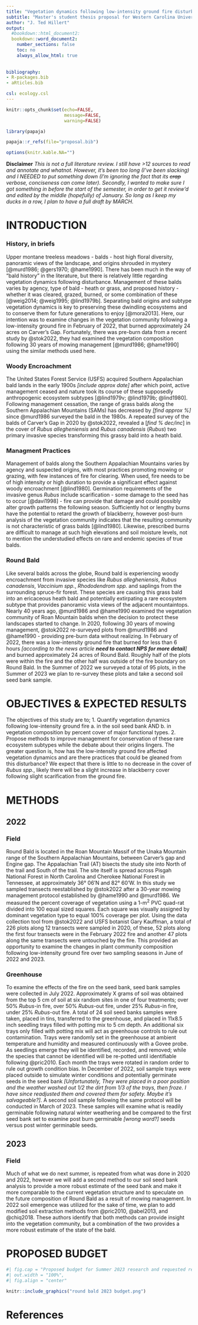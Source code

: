 ```yaml
---
title: "Vegetation dynamics following low-intensity ground fire disturbance in a rare ecosystem subtype - grassy balds - and management implications for conservation of Round Bald"
subtitle: "Master's student thesis proposal for Western Carolina Universtiy"
author: "J. Ted Hillert"
output:
  #bookdown::html_document2:
  bookdown::word_document2:
    number_sections: false
    toc: no
    always_allow_html: true
    
    
bibliography:
- R-packages.bib
- aRticles.bib

csl: ecology.csl
---
```


```r

knitr::opts_chunk$set(echo=FALSE,
                      message=FALSE,
                      warning=FALSE)

library(papaja)

papaja::r_refs(file="proposal.bib")

options(knitr.kable.NA="")

```

**Disclaimer** 
*This is not a full literature review. I still have >12 sources to read and annotate and whatnot. However, it's been too long (I've been slacking) and I NEEDED to put something down (I'm ignoring the fact that its ~~crap~~ verbose, conciseness can come later). Secondly, I wanted to make sure I got something in before the start of the semester, in order to get it review'd and edited by the middle (hopefully) of January. So long as I keep my ducks in a row, I plan to have a full draft by MARCH.*


# INTRODUCTION

### History, in briefs

Upper montane treeless meadows - balds - host high floral diversity, panoramic views of the landscape, and origins shrouded in mystery [@murd1986; @gers1970; @hame1990]. There has been much in the way of "bald history" in the literature, but there is relatively little regarding vegetation dynamics following disturbance. Management of these balds varies by agency, type of bald - heath or grass, and proposed history - whether it was cleared, grazed, burned, or some combination of these [@weig2014; @weig1995; @lind1979b]. Separating bald origins and subtype vegetation dynamics is key to preserving these dwindling ecosystems and to conserve them for future generations to enjoy [@mora2013]. Here, our intention was to examine changes in the vegetation community following a low-intensity ground fire in February of 2022, that burned approximately 24 acres on Carver's Gap. Fortunately, there was pre-burn data from a recent study by @stok2022, they had examined the vegetation composition following 30 years of mowing management [@murd1986; @hame1990] using the similar methods used here. 

### Woody Encroachment

The United States Forest Service (USFS) acquired Southern Appalachian bald lands in the early 1900s *[include approx date]* after which point, active management ceased and nature took its course of these supposedly anthropogenic ecosystem subtypes [@lind1979v; @lind1979b; @lind1980]. Following management cessation, the range of grass balds along the Southern Appalachian Mountains (SAMs) has decreased by *[find approx %]* since @murd1986 surveyed the bald in the 1980s. A repeated survey of the balds of Carver's Gap in 2020 by @stok2022, revealed a [*find % dec/inc*] in the cover of *Rubus allegheniensis* and *Rubus canadensis* (*Rubus*) two primary invasive species transforming this grassy bald into a heath bald.

### Managment Practices

Management of balds along the Southern Appalachian Mountains varies by agency and suspected origins, with most practices promoting mowing or grazing, with few instances of fire for clearing. When used, fire needs to be of high intensity or high duration to provide a significant effect against woody encroachment [@lind1980]. Germination requirements of the invasive genus *Rubus* include scarification - some damage to the seed has to occur [@davi1998] - fire can provide that damage and could possibly alter growth patterns the following season. Sufficiently hot or lengthy burns have the potential to retard the growth of blackberry, however post-burn analysis of the vegetation community indicates that the resulting community is not characteristic of grass balds [@lind1980]. Likewise, prescribed burns are difficult to manage at such high elevations and soil moisture levels, not to mention the understudied effects on rare and endemic species of true balds. 

### Round Bald

Like several balds across the globe, Round bald is experiencing woody encroachment from invasive species like *Rubus allegheniensis*, *Rubus canadensis*, *Vaccinium spp.*, *Rhododendrom spp.* and saplings from the surrounding spruce-fir forest. These species are causing this grass bald into an ericaceous heath bald and potentially extirpating a rare ecosystem subtype that provides panoramic vista views of the adjacent mountaintops. Nearly 40 years ago, @murd1986 and @hame1990 examined the vegetation community of Roan Mountain balds when the decision to protect these landscapes started to change. In 2020, following 30 years of mowing management, @stok2022 re-surveyed plots from @murd1986 and @hame1990 - providing pre-burn data without realizing. In February of 2022, there was a low-intensity ground fire that burned for less than 6 hours *[according to the news article **need to contact NPS for more detail**]* and burned approximately 24 acres of Round Bald. Roughly half of the plots were within the fire and the other half was outside of the fire boundary on Round Bald. In the Summer of 2022 we surveyed a total of 95 plots, in the Summer of 2023 we plan to re-survey these plots and take a second soil seed bank sample. 

# OBJECTIVES & EXPECTED RESULTS

The objectives of this study are to;
1. Quantify vegetation dynamics following low-intensity ground fire
  a. in the soil seed bank
  AND
  b. in vegetation composition by percent cover of major functional types.
2. Propose methods to improve management for conservation of these rare ecosystem subtypes while the debate about their origins lingers.
The greater question is, how has the low-intensity ground fire affected vegetation dynamics and are there practices that could be gleaned from this disturbance?
We expect that there is little to no decrease in the cover of *Rubus spp.*, likely there will be a slight increase in blackberry cover following slight scarification from the ground fire. 


# METHODS

## 2022

### Field

Round Bald is located in the Roan Mountain Massif of the Unaka Mountain range of the Southern Appalachian Mountains, between Carver's gap and Engine gap. The Appalachian Trail (AT) bisects the study site into North of the trail and South of the trail. The site itself is spread across Pisgah National Forest in North Carolina and Cherokee National Forest in Tennessee, at approximately 36° 06'N and 82° 60'W. In this study we sampled transects reestablished by @stok2022 after a 30-year mowing management protocol established by @hame1990 and @murd1986. We measured the percent coverage of vegetation using a 1-m^2^ PVC quad-rat divided into 100 equal sized squares. Each square was visually assigned by dominant vegetation type to equal 100% coverage per plot. Using the data collection tool from @stok2022 and USFS botanist Gary Kauffman, a total of 226 plots along 12 transects were sampled in 2020, of these, 52 plots along the first four transects were in the February 2022 fire and another 47 plots along the same transects were untouched by the fire. This provided an opportunity to examine the changes in plant community composition following low-intensity ground fire over two sampling seasons in June of 2022 and 2023.

### Greenhouse

To examine the effects of the fire on the seed bank, seed bank samples were collected in July 2022. Approximately X grams of soil was obtained from the top 5 cm of soil at six random sites in one of four treatments; over 50% *Rubus*-in fire, over 50% *Rubus*-out fire, under 25% *Rubus*-in fire, under 25% *Rubus*-out fire. A total of 24 soil seed banks samples were taken, placed in tins, transferred to the greenhouse, and placed in 11x8.5 inch seedling trays filled with potting mix to 5 cm depth. An additional six trays only filled with potting mix will act as greenhouse controls to rule out contamination. Trays were randomly set in the greenhouse at ambient temperature and humidity and measured continuously with a Govee probe. As seedlings emerge they will be identified, recorded, and removed; while the species that cannot be identified will be re-potted until identifiable following @pric2010. Each month the trays were rotated in random order to rule out growth condition bias. In December of 2022, soil sample trays were placed outside to simulate winter conditions and potentially germinate seeds in the seed bank *[Unfortunately, They were placed in a poor position and the weather washed out 1/2 the dirt from 1/3 of the trays, then froze. I have since readjusted them and covered them for safety. Maybe it's salvageable?]*.  A second soil sample following the same protocol will be conducted in March of 2023. These samples will examine what is readily germinable following natural winter weathering and be compared to the first seed bank set to examine post burn germinable *[wrong word?]* seeds versus post winter germinable seeds.

## 2023

### Field

Much of what we do next summer, is repeated from what was done in 2020 and 2022, however we will add a second method to our soil seed bank analysis to provide a more robust estimate of the seed bank and make it more comparable to the current vegetation structure and to speculate on the future composition of Round Bald as a result of mowing management. In 2022 soil emergence was utilized for the sake of time, we plan to add modified soil extraction methods from @pric2010, @abel2013, and @chiq2018. These authors identify that both methods can provide insight into the vegetation community, but a combination of the two provides a more robust estimate of the state of the bald. 

# PROPOSED BUDGET

```r
#| fig.cap = "Proposed budget for Summer 2023 research and requested reimbursement for Summer 2022 research.",
#| out.width = "100%",
#| fig.align = "center"

knitr::include_graphics("round bald 2023 budget.png")

```


# References
